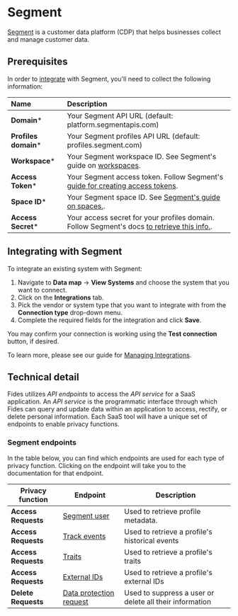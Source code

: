 # Segment
[Segment](https://segment.com/) is a customer data platform (CDP) that helps businesses collect and manage customer data.

## Prerequisites

In order to [integrate](../) with Segment, you'll need to collect the following information:

| Name                       | Description                                                                                                                             |
| :------------------------- | :-------------------------------------------------------------------------------------------------------------------------------------- |
| **Domain***                | Your Segment API URL (default: platform.segmentapis.com)  |
| **Profiles domain***       | Your Segment profiles API URL (default: profiles.segment.com) |
| **Workspace***             | Your Segment workspace ID. See Segment's guide on [workspaces](https://segment.com/docs/segment-app/workspace-home/). |
| **Access Token***          | Your Segment access token. Follow Segment's [guide for creating access tokens](https://segment.com/docs/api/config-api/authentication/#create-an-access-token).|
| **Space ID***          | Your Segment space ID.  See [Segment's guide on spaces.](https://segment.com/docs/unify/identity-resolution/space-setup/). |
| **Access Secret***         | Your access secret for your profiles domain. Follow Segment's docs [to retrieve this info.](https://segment.com/docs/unify/profile-api/#authentication). |

## Integrating with Segment
To integrate an existing system with Segment:

1. Navigate to **Data map** → **View Systems** and choose the system that you want to connect.
2. Click on the **Integrations** tab.
3. Pick the vendor or system type that you want to integrate with from the **Connection type** drop-down menu.
4. Complete the required fields for the integration and click **Save**.

You may confirm your connection is working using the **Test connection** button, if desired.

To learn more, please see our guide for [Managing Integrations](/user-guides/integrations/manage-integrations).

## Technical detail

Fides utilizes _API endpoints_ to access the _API service_ for a SaaS application. An _API service_ is the programmatic interface through which Fides can query and update data within an application to access, rectify, or delete personal information. Each SaaS tool will have a unique set of endpoints to enable privacy functions.

### Segment endpoints
In the table below, you can find which endpoints are used for each type of privacy function. Clicking on the endpoint will take you to the documentation for that endpoint.

| Privacy function | Endpoint | Description |
|----|----|----|
| **Access Requests** | [Segment user](https://segment.com/docs/unify/profile-api/#get-a-profiles-metadata) | Used to retrieve profile metadata. |
| **Access Requests** | [Track events](https://segment.com/docs/unify/profile-api/#get-a-profiles-events) | Used to retrieve a profile's historical events |
| **Access Requests** | [Traits](https://segment.com/docs/unify/profile-api/#get-a-profiles-traits) |  Used to retrieve a profile's traits |
| **Access Requests** | [External IDs](https://segment.com/docs/unify/profile-api/#get-a-profiles-external-ids) |  Used to retrieve a profile's external IDs |
| **Delete Requests** | [Data protection request](https://segment.com/docs/privacy/user-deletion-and-suppression/) | Used to suppress a user or delete all their information |
